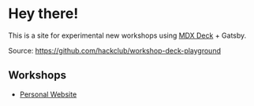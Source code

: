 
<Container variant="copy" as={BaseStyles} py={4} fontSize={3}>

# Hey there!

This is a site for experimental new workshops using [MDX Deck](https://github.com/jxnblk/mdx-deck) + Gatsby.

Source: <https://github.com/hackclub/workshop-deck-playground>

## Workshops

- [Personal Website](/personal-website)

</Container>
